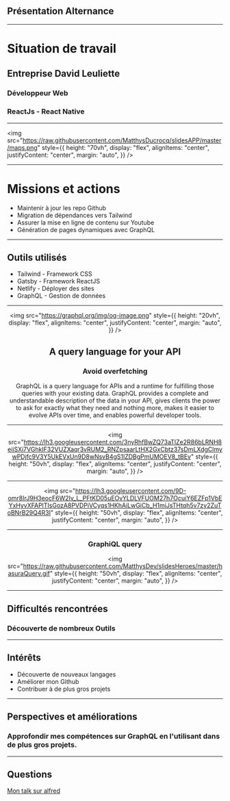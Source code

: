 

## Présentation Alternance

---

# Situation de travail

## Entreprise David Leuliette

### Développeur Web

### ReactJs - React Native

---

<img
  src="https://raw.githubusercontent.com/MatthysDucrocq/slidesAPP/master/maps.png"
  style={{
    height: "70vh",
    display: "flex",
    alignItems: "center",
    justifyContent: "center",
    margin: "auto",
  }}
/>

---

# Missions et actions

<ul><li>Maintenir à jour les repo Github</li>
<li>Migration de dépendances vers Tailwind</li>
<li>Assurer la mise en ligne de contenu sur Youtube</li>
<li>Génération de pages dynamiques avec GraphQL</li>

</ul>

---

## Outils utilisés

<ul>
<li>Tailwind - Framework CSS</li>
<li>Gatsby - Framework ReactJS</li>
<li>Netlify - Déployer des sites</li>
<li>GraphQL - Gestion de données</li>

</ul>

---

<center>

<img
  src="https://graphql.org/img/og-image.png"
  style={{
    height: "20vh",
    display: "flex",
    alignItems: "center",
    justifyContent: "center",
    margin: "auto",
  }}
/>

## A query language for your API

### Avoid overfetching

<p>
  GraphQL is a query language for APIs and a runtime for fulfilling those
  queries with your existing data. GraphQL provides a complete and
  understandable description of the data in your API, gives clients the power to
  ask for exactly what they need and nothing more, makes it easier to evolve
  APIs over time, and enables powerful developer tools.
</p>

</center>

---

<center>

<img
  src="https://lh3.googleusercontent.com/3nyRhfBwZQ73aTlZe2R86bLRNH8eiiSXi7VGhkIF32VUZXaqr3vRUM2_RNZpsaarLtHX2GxCbtz37sDmLXdgClmywPDjfc9V3Y5UkEVxUn9D8wNsvB4gS1lZDBgPmUMOEV8_tBEv"
  style={{
    height: "50vh",
    display: "flex",
    alignItems: "center",
    justifyContent: "center",
    margin: "auto",
  }}
/>

</center>

---

<center>

<img
  src="https://lh3.googleusercontent.com/9D-omr8IrJ9H3eocF6W2Iv_L_PFtKD05uEOvYLDLVFUOM27h7OcuiY6EZFp1VbEYxHyvXFAPlTIsGozA8PVDPiVCyqs1HKhAiLwGiCb_H1miJsTHtqh5v7zy2ZuToBNrB29Q4R3I"
  style={{
    height: "50vh",
    display: "flex",
    alignItems: "center",
    justifyContent: "center",
    margin: "auto",
  }}
/>

</center>

---

<center>

### GraphiQL query

<img
  src="https://raw.githubusercontent.com/MatthysDev/slidesHeroes/master/hasuraQuery.gif"
  style={{
    height: "50vh",
    display: "flex",
    alignItems: "center",
    justifyContent: "center",
    margin: "auto",
  }}
/>

</center>

---

## Difficultés rencontrées

### Découverte de nombreux Outils

---

## Intérêts

<ul>
  <li>Découverte de nouveaux langages</li>
  <li>Améliorer mon Github</li>
  <li>Contribuer à de plus gros projets</li>
</ul>

---

## Perspectives et améliorations

### Approfondir mes compétences sur GraphQL en l'utilisant dans de plus gros projets.

---

## Questions

[Mon talk sur alfred](https://www.youtube.com/watch?v=rQzVtOhz6O0)
